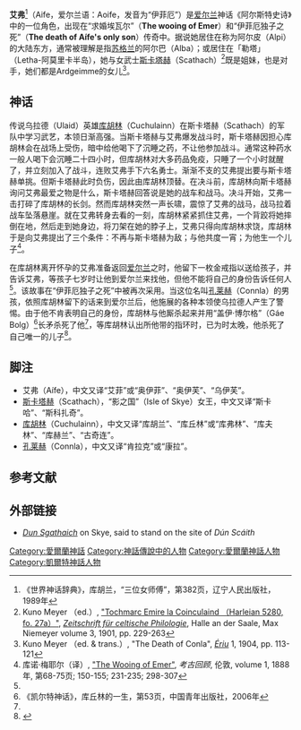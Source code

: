 '''艾弗'''<ref>《世界神话辞典》，库胡兰，“三位女师傅”，第382页，辽宁人民出版社，1989年</ref>（Aife，爱尔兰语：Aoife，发音为“伊菲厄”）是[[爱尔兰|爱尔兰]]神话《阿尔斯特史诗》中的一位角色，出现在“求婚埃瓦尔”（'''The wooing of Emer'''）和“伊菲厄独子之死”（'''The death of Aífe's only son'''）传奇中。据说她居住在称为阿尔皮（Alpi）的大陆东方，通常被理解是指[[苏格兰|苏格兰]]的阿尔巴（Alba）；或居住在「勒塔」（Letha-阿莫里卡半岛），她与女武士[[斯卡塔赫|斯卡塔赫]]（Scathach）<ref name="TEtext">Kuno Meyer （ed.）, [http://www.ucc.ie/celt/published/G301021/index.html "Tochmarc Emire la Coinculaind （Harleian 5280, fo. 27a）"], ''[[Zeitschrift_für_celtische_Philologie|Zeitschrift für celtische Philologie]]'', Halle an der Saale, Max Niemeyer volume 3, 1901, pp. 229-263</ref>既是姐妹，也是对手，她们都是Ardgeimme的女儿<ref name="AOA">Kuno Meyer （ed. & trans.）, "The Death of Conla", ''[[Ériu_（journal）|Ériu]]'' 1, 1904, pp. 113-121</ref>。

==神话==
传说乌拉德（Ulaid）英雄[[库胡林|库胡林]]（Cuchulainn）在斯卡塔赫（Scathach）的军队中学习武艺，本领日渐高强。当斯卡塔赫与艾弗爆发战斗时，斯卡塔赫因担心库胡林会在战场上受伤，暗中给他喝下了沉睡之药，不让他参加战斗。通常这种药水一般人喝下会沉睡二十四小时，但库胡林对大多药品免疫，只睡了一个小时就醒了，并立刻加入了战斗，连败艾弗手下六名勇士。渐渐不支的艾弗提出要与斯卡塔赫单挑。但斯卡塔赫此时负伤，因此由库胡林顶替。在决斗前，库胡林向斯卡塔赫询问艾弗最爱之物是什么，斯卡塔赫回答说是她的战车和战马。决斗开始，艾弗一击打碎了库胡林的长剑。然而库胡林突然一声长啸，震惊了艾弗的战马，战马拉着战车坠落悬崖。就在艾弗转身去看的一刻，库胡林紧紧抓住艾弗，一个背跤将她摔倒在地，然后走到她身边，将刀架在她的脖子上，艾弗只得向库胡林求饶，库胡林于是向艾弗提出了三个条件：不再与斯卡塔赫为敌；与他共度一宵；为他生一个儿子<ref name="TEtrans">库诺·梅耶尔（译）, [http://www.ucc.ie/celt/published/T301021/ "The Wooing of Emer"], ''考古回顾'', 伦敦, volume 1, 1888年, 第68-75页; 150-155; 231-235; 298-307</ref>。

在库胡林离开怀孕的艾弗准备返回[[爱尔兰|爱尔兰]]之时，他留下一枚金戒指以送给孩子，并告诉艾弗，等孩子七岁时让他到爱尔兰来找他，但他不能将自己的身份告诉任何人<ref name="TEtrans" />。该故事在“伊菲厄独子之死”中被再次采用。当这位名叫[[孔莱赫|孔莱赫]]（Connla）的男孩，依照库胡林留下的话来到爱尔兰后，他施展的各种本领使乌拉德人产生了警惕。由于他不肯表明自己的身份，库胡林与他厮杀起来并用“盖伊·博尔格”（Gáe Bolg）<ref>《凯尔特神话》，库丘林的一生，第53页，中国青年出版社，2006年</ref>长矛杀死了他<ref name="AOA" />，等库胡林认出所他带的指环时，已为时太晚，他杀死了自己唯一的儿子<ref>{{cite book|last=罗尔斯顿|first=T.W.|title=凯尔特神话与传说|url=https://archive.org/details/celtic0962roll_KO051|year=1986年|publisher=格雷欣|location=伦敦|isbn=0-946495-84-X|page=192页}}</ref>。

==脚注==
*艾弗（Aífe），中文又译“艾菲”或“奥伊菲”、“奥伊芙”、“乌伊芙”。
*[[斯卡塔赫|斯卡塔赫]]（Scathach），“影之国”（Isle of Skye）女王，中文又译“斯卡哈”、“斯科扎奇”。
*[[库胡林|库胡林]]（Cuchulainn），中文又译“库胡兰”、“库丘林”或“库弗林”、“库夫林”、“库赫兰”、“古奇连”。 
*[[孔莱赫|孔莱赫]]（Connla），中文又译“肯拉克”或“康拉”。

==参考文献==
{{reflist}}

==外部链接==
*''[http://www.undiscoveredscotland.co.uk/usbiography/s/scathach.html Dun Sgathaich]'' on Skye, said to stand on the site of ''Dún Scáith''

{{DEFAULTSORT:艾弗}}
[[Category:愛爾蘭神話|Category:愛爾蘭神話]]
[[Category:神話傳說中的人物|Category:神話傳說中的人物]]
[[Category:愛爾蘭神話人物|Category:愛爾蘭神話人物]]
[[Category:凱爾特神話人物|Category:凱爾特神話人物]]